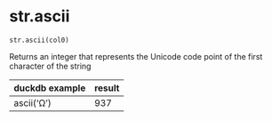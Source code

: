 # str.ascii { #duckops.str.ascii }

`str.ascii(col0)`

Returns an integer that represents the Unicode code point of the first character of the string

| duckdb example | result |
| -------------- | ------ |
| ascii('Ω') | 937 |

